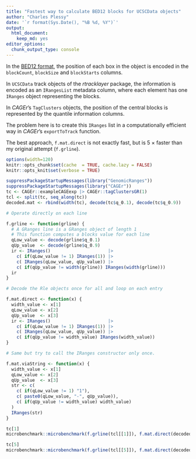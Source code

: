 ```yaml
---
title: "Fastest way to calculate BED12 blocks for UCSCData objects"
author: "Charles Plessy"
date: '`r format(Sys.Date(), "%B %d, %Y")`'
output: 
  html_document: 
    keep_md: yes
editor_options: 
  chunk_output_type: console
---
```


In the [BED12 format](https://genome.ucsc.edu/FAQ/FAQformat.html#format1),
the position of each box in the object is encoded in the `blockCount`,
`blockSize` and `blockStarts` columns.

In `UCSCData` track objects of the _rtracklayer_ package, the information is
encoded as an `IRangesList` metadata column, where each element has one
`IRanges` object representing the blocks.

In _CAGEr_'s `TagClusters` objects, the position of the central blocks is
represented by the quantile information columns.

The problem here is to create this `IRanges` list in a computationally efficient
way in _CAGEr_'s `exportToTrack` function.


The best approach, `f.mat.direct` is not exactly fast, but is 5 × faster than my
original attempt (`f.grline`).

```r
options(width=120)
knitr::opts_chunk$set(cache  = TRUE, cache.lazy = FALSE)
knitr::opts_knit$set(verbose = TRUE)
```

```r
suppressPackageStartupMessages(library("GenomicRanges"))
suppressPackageStartupMessages(library("CAGEr"))
tc <- CAGEr::exampleCAGEexp |> CAGEr::tagClustersGR(1)
tcl <- split(tc, seq_along(tc))
decoded.mat <- rbind(width(tc), decode(tc$q_0.1), decode(tc$q_0.9))
```

```r

# Operate directly on each line

f.grline <- function(grline) {
  # A GRanges line is a GRanges object of length 1
  # This function computes a blocks value for each line
  qLow_value <- decode(grline$q_0.1)
  qUp_value  <- decode(grline$q_0.9)
  ir <- IRanges()                      |>
    c( if(qLow_value != 1) IRanges(1)) |>
    c( IRanges(qLow_value, qUp_value)) |>
    c( if(qUp_value != width(grline)) IRanges(width(grline)))
  ir
}

# Decode the Rle objects once for all and loop on each entry

f.mat.direct <- function(x) {
  width_value <- x[1]
  qLow_value <- x[2]
  qUp_value  <- x[3]
  ir <- IRanges()                      |>
    c( if(qLow_value != 1) IRanges(1)) |>
    c( IRanges(qLow_value, qUp_value)) |>
    c( if(qUp_value != width_value) IRanges(width_value))
}

# Same but try to call the IRanges constructor only once.

f.mat.viaString <- function(x) {
  width_value <- x[1]
  qLow_value <- x[2]
  qUp_value  <- x[3]
  str <- c(
    c( if(qLow_value != 1) "1"),
    c( paste0(qLow_value, "-", qUp_value)),
    c( if(qUp_value != width_value) width_value)
  )
  IRanges(str)
}
```

```r
tc[1]
microbenchmark::microbenchmark(f.grline(tcl[[1]]), f.mat.direct(decoded.mat[,1]), f.mat.viaString(decoded.mat[,1]), times = 100)

tc[5]
microbenchmark::microbenchmark(f.grline(tcl[[5]]), f.mat.direct(decoded.mat[,5]), f.mat.viaString(decoded.mat[,5]), times = 100)
```
